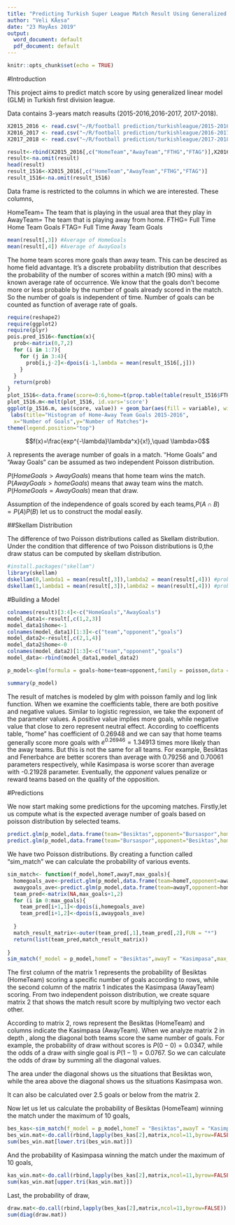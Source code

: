 ---
title: "Predicting Turkish Super League Match Result Using Generalized Linear Model"
author: "Veli KÄ±sa"
date: "23 MayÄ±s 2019"
output:
  word_document: default
  pdf_document: default
---

```{r setup, include=FALSE}
knitr::opts_chunk$set(echo = TRUE)
```

#Introduction

This project aims to predict match score by using generalized linear model (GLM) in Turkish first division league.

Data contains 3-years match reasults (2015-2016,2016-2017, 2017-2018).
```{r}
X2015_2016 <- read.csv("~/R/football prediction/turkishleague/2015-2016.csv")
X2016_2017 <- read.csv("~/R/football prediction/turkishleague/2016-2017.csv")
X2017_2018 <- read.csv("~/R/football prediction/turkishleague/2017-2018.csv")
```

```{r}
result<-rbind(X2015_2016[,c("HomeTeam","AwayTeam","FTHG","FTAG")],X2016_2017[c("HomeTeam","AwayTeam","FTHG","FTAG")],X2017_2018[c("HomeTeam","AwayTeam","FTHG","FTAG")])
result<-na.omit(result)
head(result)
result_1516<-X2015_2016[,c("HomeTeam","AwayTeam","FTHG","FTAG")]
result_1516<-na.omit(result_1516)
```

Data frame is restricted to the columns in which we are interested. These columns,

HomeTeam= The team that is playing in the usual area that they play in
AwayTeam= The team that is playing away from home.
FTHG= Full Time Home Team Goals
FTAG= Full Time Away Team Goals

```{r}
mean(result[,3]) #Average of HomeGoals 
mean(result[,4]) #Average of AwayGoals
```
The home team scores more goals than away team. This can be descired as home field advantage. It's a discrete probability distribution that describes the probability of the number of scores within a match (90 mins) with a known average rate of occurrence. We know that the goals don't become more or less probable by the number of goals already scored in the match. So the number of goals is independent of time. Number of goals can be counted as  function of average rate of goals.

```{r}
require(reshape2)
require(ggplot2)
require(plyr)
pois.pred_1516<-function(x){
  prob<-matrix(0,7,2)
  for (i in 1:7){
    for (j in 3:4){
      prob[i,j-2]<-dpois(i-1,lambda = mean(result_1516[,j]))
    }
  }
  return(prob)
}
plot_1516<-data.frame(score=0:6,home=t(prop.table(table(result_1516$FTHG)))[1:7],away=t(prop.table(table(result_1516$FTAG)))[1:7])
plot_1516.m<-melt(plot_1516, id.vars='score')
ggplot(p_1516.m, aes(score, value)) + geom_bar(aes(fill = variable), width = 0.4, position = position_dodge(width=0.5), stat="identity") +
 labs(title="Histogram of Home-Away Team Goals 2015-2016",
  x="Number of Goals",y="Number of Matches")+
theme(legend.position="top")
```



$$f(x)=\frac{exp^{-\lambda}\lambda^x}{x!},\quad \lambda>0$$

$\lambda$ represents the average number of goals in a match. "Home Goals" and "Away Goals" can be assumed as two independent Poisson distribution.

$P(HomeGoals>AwayGoals)$ means that home team wins the match.
$P(AwayGoals>homeGoals)$ means that away team wins the match.
$P(HomeGoals=AwayGoals)$ mean that draw.

Assumption of the independence of goals scored by each teams,$P(A\cap B)=P(A)P(B)$ let us to construct the modal easily.

##Skellam Distribution

The difference of two Poisson distributions called as Skellam distribution.
Under the condition that difference of two Poisson distributions is 0,the draw status can be computed by skellam distribution.
```{r}
#install.packages("skellam")
library(skellam)
dskellam(0,lambda1 = mean(result[,3]),lambda2 = mean(result[,4])) #probability of draw
dskellam(1,lambda1 = mean(result[,3]),lambda2 = mean(result[,4])) #probability of home team winning by 1 goal

```

#Building a Model

```{r}
colnames(result)[3:4]<-c("HomeGoals","AwayGoals")
model_data1<-result[,c(1,2,3)]
model_data1$home<-1
colnames(model_data1)[1:3]<-c("team","opponent","goals")
model_data2<-result[,c(2,1,4)]
model_data2$home<-0
colnames(model_data2)[1:3]<-c("team","opponent","goals")
model_data<-rbind(model_data1,model_data2)

p_model<-glm(formula = goals~home+team+opponent,family = poisson,data = model_data)

summary(p_model)

```
The result of matches is modeled  by glm with poisson family and log link function. When we examine the coefficients table, there are both positive and negative values. Similar to logistic regression, we take the exponent of the parameter values. A positive value implies more goals, while negative value that close to zero represent neutral effect.
According to coefficents table, "home" has coefficient of 0.26948 and we can say that home teams generally score more goals with $e^{0.26946}=1.34913$ times more likely  than the away teams. But this is not the same for all teams. For example, Besiktas and Fenerbahce are better scorers  than average with 0.79256 and 0.70061 parameters respectively, while Kasimpasa is worse scorer than average with -0.21928 parameter. Eventually, the _opponent_ values penalize or reward teams based on the quality of the opposition.

#Predictions

We now start making some predictions for the upcoming matches. Firstly,let us compute what is the expected average number of goals based on poisson distribution by selected teams.

```{r}
predict.glm(p_model,data.frame(team="Besiktas",opponent="Bursaspor",home=1),type ="response")[1]
predict.glm(p_model,data.frame(team="Bursaspor",opponent="Besiktas",home=0),type ="response")[1]

```

We have two Poisson distributions. By creating a function called "sim_match" we can calculate the probability of various events.

```{r}
sim_match<- function(f_model,homeT,awayT,max_goals){
  homegoals_ave<-predict.glm(p_model,data.frame(team=homeT,opponent=awayT,home=1),type ="response")[1]
  awaygoals_ave<-predict.glm(p_model,data.frame(team=awayT,opponent=homeT,home=0),type ="response")[1]
  team_pred<-matrix(NA,max_goals+1,2)
  for (i in 0:max_goals){
    team_pred[i+1,1]<-dpois(i,homegoals_ave)
    team_pred[i+1,2]<-dpois(i,awaygoals_ave)
    
  }
  match_result_matrix<-outer(team_pred[,1],team_pred[,2],FUN = "*")
  return(list(team_pred,match_result_matrix))
  
}
sim_match(f_model = p_model,homeT = "Besiktas",awayT = "Kasimpasa",max_goals=3)
```

The first column of the matrix 1 represents the probability of Besiktas (HomeTeam) scoring a specific number of goals according to rows, while the second column of the matrix 1 indicates the Kasimpasa (AwayTeam) scoring.
From two independent poisson distribution, we create square matrix 2 that shows the match result score by multiplying two vector each other.

According to matrix 2, rows represent the Besiktas (HomeTeam) and columns indicate the Kasimpasa (AwayTeam). 
When we analyze matrix 2 in depth , along the diagonal both teams score the same number of goals. For example, the probability of draw without scores is $P(0-0)=0.0347$, while the odds of a draw with single goal is $P(1-1)=0.0767$. So we can calculate the odds of draw by summing all  the diagonal values.

The area under the diagonal shows us the situations that Besiktas won, while the area above the diagonal shows us the situations Kasimpasa won.

It can also be calculated over 2.5 goals or below from the matrix 2.


Now let us let us calculate the probability of Besiktas (HomeTeam) winning the match under the maximum of 10 goals,

```{r}
bes_kas<-sim_match(f_model = p_model,homeT = "Besiktas",awayT = "Kasimpasa",max_goals=10)
bes_win.mat<-do.call(rbind,lapply(bes_kas[2],matrix,ncol=11,byrow=FALSE))
sum(bes_win.mat[lower.tri(bes_win.mat)])
```


And the probability of Kasimpasa winning the match under the maximum of 10 goals,
```{r}
kas_win.mat<-do.call(rbind,lapply(bes_kas[2],matrix,ncol=11,byrow=FALSE))
sum(kas_win.mat[upper.tri(kas_win.mat)])
```

Last, the probability of draw,

```{r}
draw.mat<-do.call(rbind,lapply(bes_kas[2],matrix,ncol=11,byrow=FALSE))
sum(diag(draw.mat))

```




